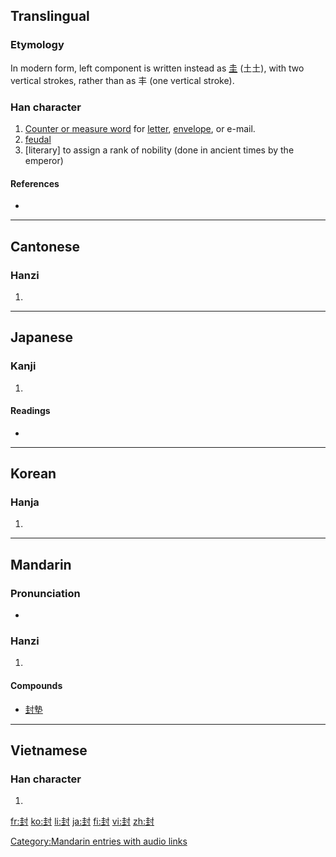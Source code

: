 ==Translingual==
{{stroke order|strokes=9}}

===Etymology===
{{Han compound|丰|t1=field, ear of grass|寸|t2=control}}

In modern form, left component is written instead as [[圭]] (土土), with two vertical strokes, rather than as 丰 (one vertical stroke).

===Han character===
{{Han char|rn=41|rad=寸|as=06|sn=9|four=4410<sub>0</sub>|canj=土土木戈 (GGDI)}}

# [[wikipedia:Chinese measure word|Counter or measure word]] for [[letter]], [[envelope]], or e-mail.
# [[feudal]]
# [literary] to assign a rank of nobility (done in ancient times by the emperor)

====References====
* {{Han ref|kx=0294.070|dkj=07426|dj=0581.210|hdz=10504.140|uh=5C01|ud=23553|bh=ABCA|bd=43978}}

----

==Cantonese==

===Hanzi===
{{yue-hanzi|jyut=|y=fung1}}

# {{defn|Cantonese|sort=寸06}}

----

==Japanese==

===Kanji===
{{ja-kanji|grade=c|rs=寸06}}

# {{defn|Japanese|sort=寸06}}

====Readings====
* {{ja-readings|on=[[ふう]] (fū), [[ほう]] (hō)|kun=[[さかい]] (sakai), [[とじる]] (tojiru), [[ぽんど]] (pondo)}}

----

==Korean==

===Hanja===
{{ko-hanja|hangeul=봉|rv=bong|mr=pong}}

# {{defn|Korean|sort=寸06}}

----

==Mandarin==

===Pronunciation===
*{{audio|zh-fēng.ogg|audio}}

===Hanzi===
{{cmn-hanzi|pin=[[fēng]] ([[feng1]])|wg=feng<sup>1</sup>}}

# {{defn|Mandarin|sort=寸06}}

====Compounds====
* [[封墊]]

[[Category:Mandarin entries with audio links]]

----

==Vietnamese==

===Han character===
{{vi-hantu|[[phong]]|rs=寸06}}

# {{defn|Vietnamese|sort=寸06}}

[[fr:封]]
[[ko:封]]
[[li:封]]
[[ja:封]]
[[fi:封]]
[[vi:封]]
[[zh:封]]